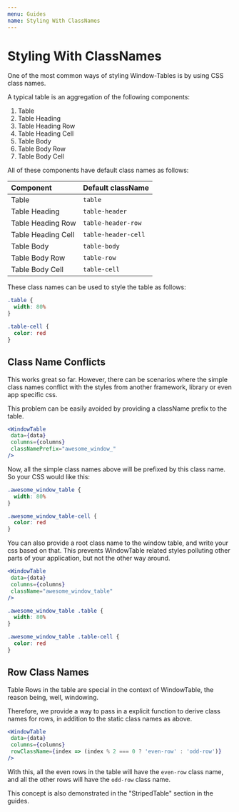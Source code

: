 ```yaml
---
menu: Guides
name: Styling With ClassNames
---
```



# Styling With ClassNames

One of the most common ways of styling Window-Tables is by using CSS class names.

A typical table is an aggregation of the following components:

1. Table
1. Table Heading
1. Table Heading Row
1. Table Heading Cell
1. Table Body
1. Table Body Row
1. Table Body Cell

All of these components have default class names as follows:

Component | Default className
:--- | :---
Table | `table`
Table Heading | `table-header`
Table Heading Row | `table-header-row`
Table Heading Cell | `table-header-cell`
Table Body | `table-body`
Table Body Row | `table-row`
Table Body Cell | `table-cell`

These class names can be used to style the table as follows:

```css
.table {
  width: 80%
}

.table-cell {
  color: red
}
```

## Class Name Conflicts
This works great so far. However, there can be scenarios where the simple class names conflict with the
styles from another framework, library or even app specific css.

This problem can be easily avoided by providing a className prefix to the table.

```jsx
<WindowTable
 data={data}
 columns={columns}
 classNamePrefix="awesome_window_"
/>
```

Now, all the simple class names above will be prefixed by this class name. So your CSS would like this:

```css
.awesome_window_table {
  width: 80%
}

.awesome_window_table-cell {
  color: red
}
```

You can also provide a root class name to the window table, and write your css based on that.
This prevents WindowTable related styles polluting other parts of your application, but not the
other way around.

```jsx
<WindowTable
 data={data}
 columns={columns}
 className="awesome_window_table"
/>
```
```css
.awesome_window_table .table {
  width: 80%
}

.awesome_window_table .table-cell {
  color: red
}
```

## Row Class Names
Table Rows in the table are special in the context of WindowTable, the reason being, well, windowing.

Therefore, we provide a way to pass in a explicit function to derive class names for rows, in addition to the
static class names as above.

```jsx
<WindowTable
 data={data}
 columns={columns}
 rowClassName={index => (index % 2 === 0 ? 'even-row' : 'odd-row')}
/>
```

With this, all the even rows in the table will have the `even-row` class name, and all the other rows
will have the `odd-row` class name.

This concept is also demonstrated in the "StripedTable" section in the guides.
